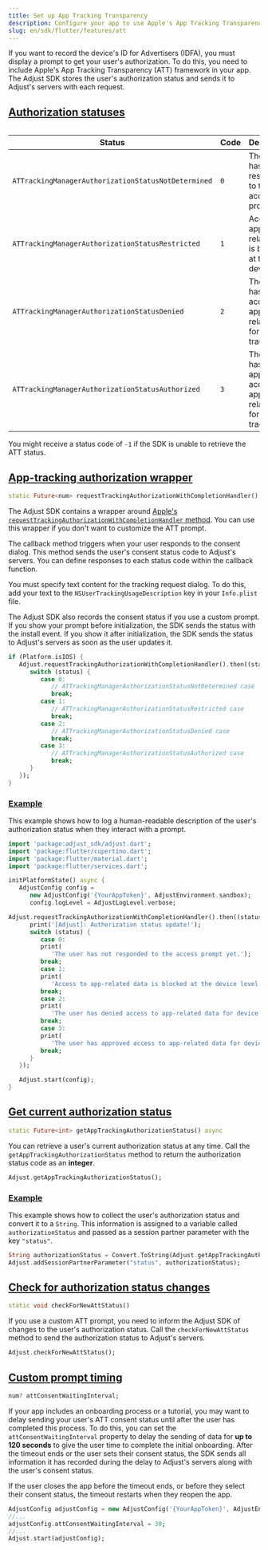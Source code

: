 ```yaml
---
title: Set up App Tracking Transparency
description: Configure your app to use Apple's App Tracking Transparency framework
slug: en/sdk/flutter/features/att
---
```


If you want to record the device's ID for Advertisers (IDFA), you must display a prompt to get your user's authorization. To do this, you need to include Apple's App Tracking Transparency (ATT) framework in your app. The Adjust SDK stores the user's authorization status and sends it to Adjust's servers with each request.

## [Authorization statuses](authorization-statuses)

<Table>

| Status                                              | Code | Description                                                          |
| --------------------------------------------------- | ---- | -------------------------------------------------------------------- |
| `ATTrackingManagerAuthorizationStatusNotDetermined` | `0`  | The user hasn't responded to the access prompt yet                   |
| `ATTrackingManagerAuthorizationStatusRestricted`    | `1`  | Access to app-related data is blocked at the device level            |
| `ATTrackingManagerAuthorizationStatusDenied`        | `2`  | The user has denied access to app-related data for device tracking   |
| `ATTrackingManagerAuthorizationStatusAuthorized`    | `3`  | The user has approved access to app-related data for device tracking |

</Table>

<Callout type="note">

You might receive a status code of `-1` if the SDK is unable to retrieve the ATT status.

</Callout>

## [App-tracking authorization wrapper](app-tracking-authorization-wrapper)

```dart title="Method signature"
static Future<num> requestTrackingAuthorizationWithCompletionHandler() async
```

The Adjust SDK contains a wrapper around [Apple's `requestTrackingAuthorizationWithCompletionHandler` method](https://developer.apple.com/documentation/apptrackingtransparency/attrackingmanager/3547037-requesttrackingauthorizationwith). You can use this wrapper if you don't want to customize the ATT prompt.

The callback method triggers when your user responds to the consent dialog. This method sends the user's consent status code to Adjust's servers. You can define responses to each status code within the callback function.

You must specify text content for the tracking request dialog. To do this, add your text to the `NSUserTrackingUsageDescription` key in your `Info.plist` file.

<Callout type="tip">

The Adjust SDK also records the consent status if you use a custom prompt. If you show your prompt before initialization, the SDK sends the status with the install event. If you show it after initialization, the SDK sends the status to Adjust's servers as soon as the user updates it.

</Callout>

```dart
if (Platform.isIOS) {
   Adjust.requestTrackingAuthorizationWithCompletionHandler().then((status) {
      switch (status) {
         case 0:
            // ATTrackingManagerAuthorizationStatusNotDetermined case
            break;
         case 1:
            // ATTrackingManagerAuthorizationStatusRestricted case
            break;
         case 2:
            // ATTrackingManagerAuthorizationStatusDenied case
            break;
         case 3:
            // ATTrackingManagerAuthorizationStatusAuthorized case
            break;
      }
   });
}
```

### [Example](example)

This example shows how to log a human-readable description of the user's authorization status when they interact with a prompt.

```dart title="main.dart"
import 'package:adjust_sdk/adjust.dart';
import 'package:flutter/cupertino.dart';
import 'package:flutter/material.dart';
import 'package:flutter/services.dart';

initPlatformState() async {
   AdjustConfig config =
      new AdjustConfig('{YourAppToken}', AdjustEnvironment.sandbox);
      config.logLevel = AdjustLogLevel.verbose;

Adjust.requestTrackingAuthorizationWithCompletionHandler().then((status) {
      print('[Adjust]: Authorization status update!');
      switch (status) {
         case 0:
         print(
            'The user has not responded to the access prompt yet.');
         break;
         case 1:
         print(
            'Access to app-related data is blocked at the device level.');
         break;
         case 2:
         print(
            'The user has denied access to app-related data for device tracking.');
         break;
         case 3:
         print(
            'The user has approved access to app-related data for device tracking.');
         break;
      }
   });

   Adjust.start(config);
}
```

## [Get current authorization status](get-current-authorization-status)

```dart title="Method signature"
static Future<int> getAppTrackingAuthorizationStatus() async
```

You can retrieve a user's current authorization status at any time. Call the `getAppTrackingAuthorizationStatus` method to return the authorization status code as an **integer**.

```dart
Adjust.getAppTrackingAuthorizationStatus();
```

### [Example](example-1)

This example shows how to collect the user's authorization status and convert it to a `String`. This information is assigned to a variable called `authorizationStatus` and passed as a session partner parameter with the key `"status"`.

```dart
String authorizationStatus = Convert.ToString(Adjust.getAppTrackingAuthorizationStatus());
Adjust.addSessionPartnerParameter("status", authorizationStatus);
```

## [Check for authorization status changes](check-for-authorization-status-changes)

```dart title="Method signature"
static void checkForNewAttStatus()
```

If you use a custom ATT prompt, you need to inform the Adjust SDK of changes to the user's authorization status. Call the `checkForNewAttStatus` method to send the authorization status to Adjust's servers.

```dart
Adjust.checkForNewAttStatus();
```

## [Custom prompt timing](custom-prompt-timing)

```dart title="Property declaration"
num? attConsentWaitingInterval;
```

If your app includes an onboarding process or a tutorial, you may want to delay sending your user's ATT consent status until after the user has completed this process. To do this, you can set the `attConsentWaitingInterval` property to delay the sending of data for **up to 120 seconds** to give the user time to complete the initial onboarding. After the timeout ends or the user sets their consent status, the SDK sends all information it has recorded during the delay to Adjust's servers along with the user's consent status.

<Callout type="note">

If the user closes the app before the timeout ends, or before they select their consent status, the timeout restarts when they reopen the app.

</Callout>

```dart {3}
AdjustConfig adjustConfig = new AdjustConfig('{YourAppToken}', AdjustEnvironment.Sandbox);
//...
adjustConfig.attConsentWaitingInterval = 30;
//...
Adjust.start(adjustConfig);
```
